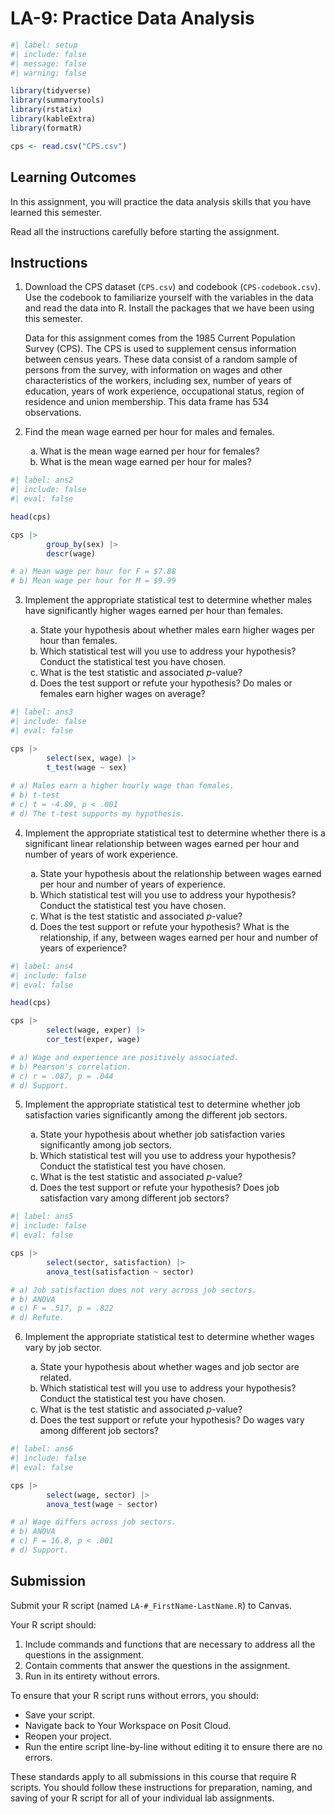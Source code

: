 # LA-9: Practice Data Analysis

```r
#| label: setup
#| include: false
#| message: false
#| warning: false

library(tidyverse)
library(summarytools)
library(rstatix)
library(kableExtra)
library(formatR)

cps <- read.csv("CPS.csv")

```

## Learning Outcomes

In this assignment, you will practice the data analysis skills that you have learned this semester.

::: callout-tip
Read all the instructions carefully before starting the assignment.
:::

## Instructions

1)  Download the CPS dataset (`CPS.csv`) and codebook (`CPS-codebook.csv`). Use the codebook to familiarize yourself with the variables in the data and read the data into R. Install the packages that we have been using this semester.

    Data for this assignment comes from the 1985 Current Population Survey (CPS). The CPS is used to supplement census information between census years. These data consist of a random sample of persons from the survey, with information on wages and other characteristics of the workers, including sex, number of years of education, years of work experience, occupational status, region of residence and union membership. This data frame has 534 observations.

2) Find the mean wage earned per hour for males and females.

   a)  What is the mean wage earned per hour for females?
   b)  What is the mean wage earned per hour for males?
   
```r
#| label: ans2
#| include: false
#| eval: false

head(cps)

cps |> 
        group_by(sex) |> 
        descr(wage)

# a) Mean wage per hour for F = $7.88 
# b) Mean wage per hour for M = $9.99

```

3) Implement the appropriate statistical test to determine whether males have significantly higher wages earned per hour than females.

   a)  State your hypothesis about whether males earn higher wages per hour than females.
   b)  Which statistical test will you use to address your hypothesis? Conduct the statistical test you have chosen.
   c)  What is the test statistic and associated *p*-value?
   d)  Does the test support or refute your hypothesis? Do males or females earn higher wages on average?
   
```r
#| label: ans3
#| include: false
#| eval: false

cps |> 
        select(sex, wage) |> 
        t_test(wage ~ sex)
        
# a) Males earn a higher hourly wage than females.
# b) t-test
# c) t = -4.89, p < .001
# d) The t-test supports my hypothesis.

```
   
4) Implement the appropriate statistical test to determine whether there is a significant linear relationship between wages earned per hour and number of years of work experience.

   a)  State your hypothesis about the relationship between wages earned per hour and number of years of experience.
   b)  Which statistical test will you use to address your hypothesis? Conduct the statistical test you have chosen.
   c)  What is the test statistic and associated *p*-value?
   d)  Does the test support or refute your hypothesis? What is the relationship, if any, between wages earned per hour and number of years of experience?

```r
#| label: ans4
#| include: false
#| eval: false

head(cps)

cps |> 
        select(wage, exper) |> 
        cor_test(exper, wage)

# a) Wage and experience are positively associated.
# b) Pearson's correlation.
# c) r = .087, p = .044
# d) Support.

```

5) Implement the appropriate statistical test to determine whether job satisfaction varies significantly among the different job sectors.

   a)  State your hypothesis about whether job satisfaction varies significantly among job sectors.
   b)  Which statistical test will you use to address your hypothesis? Conduct the statistical test you have chosen.
   c)  What is the test statistic and associated *p*-value?
   d)  Does the test support or refute your hypothesis? Does job satisfaction vary among different job sectors?
   
```r
#| label: ans5
#| include: false
#| eval: false

cps |> 
        select(sector, satisfaction) |> 
        anova_test(satisfaction ~ sector)

# a) Job satisfaction does not vary across job sectors.
# b) ANOVA
# c) F = .517, p = .822
# d) Refute.

```

6) Implement the appropriate statistical test to determine whether wages vary by job sector.

   a)  State your hypothesis about whether wages and job sector  are related.
   b)  Which statistical test will you use to address your hypothesis? Conduct the statistical test you have chosen.
   c)  What is the test statistic and associated *p*-value?
   d)  Does the test support or refute your hypothesis? Do wages vary among different job sectors?

```r
#| label: ans6
#| include: false
#| eval: false

cps |> 
        select(wage, sector) |> 
        anova_test(wage ~ sector)

# a) Wage differs across job sectors.
# b) ANOVA
# c) F = 16.8, p < .001
# d) Support.

```

## Submission

Submit your R script (named `LA-#_FirstName-LastName.R`) to Canvas.

Your R script should:

1)  Include commands and functions that are necessary to address all the questions in the assignment.
2)  Contain comments that answer the questions in the assignment.
3)  Run in its entirety without errors.

To ensure that your R script runs without errors, you should:

-   Save your script.
-   Navigate back to Your Workspace on Posit Cloud.
-   Reopen your project.
-   Run the entire script line-by-line without editing it to ensure there are no errors.

::: callout-important
These standards apply to all submissions in this course that require R scripts. You should follow these instructions for preparation, naming, and saving of your R script for all of your individual lab assignments.
:::
